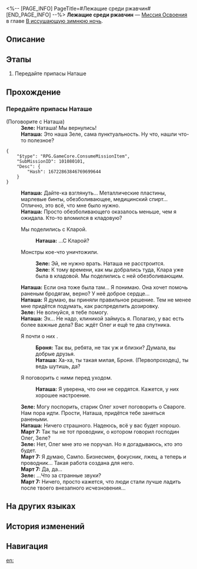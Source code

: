 <%-- [PAGE_INFO]
PageTitle=#Лежащие среди ржавчин#
[END_PAGE_INFO] --%>
{{Дополнить|Диалоги.}}
{{Миссия Инфобокс
|id              = 1010801
|Название        = 
|Изображение     = Миссия Лежащие среди ржавчин.png
|Тип             = Миссия Освоения
|Событие         = 
|Глава           = В иссушающую зимнюю ночь
|Условия         = Завершена [[Миссия Освоения]] «[[Прошлое накроет снежной лавиной]]»
|Персонажи       = Броня; Зеле; Март 7; Наташа; Первопроходец
|СтартЛокация    = [[Ярило-VI]] — [[Камнеград]]
|Мир             = Ярило-VI
|Предыдущая      = Прошлое накроет снежной лавиной
|Следующая       = Гнить или гореть
|Награды         = Наташа*1
}}
'''Лежащие среди ржавчин''' — [[Миссия Освоения]] в главе [[В иссушающую зимнюю ночь]].

==Описание==
{{Описание|Дикий Огонь наконец встаёт на сторону Безымянных благодаря Март 7 и Дань Хэну. Теперь ваша цель обрела ясность. Нужно провести переговоры со Сварогом, а если он откажется слушать, повести в битву Дикий Огонь<br />Пора отправляться в Поселение роботов на переговоры.}}

==Этапы==
# Передайте припасы Наташе

==Прохождение==
{{Дополнить}}

===Передайте припасы Наташе===
{{Описание миссии|тип=Миссия Освоения|локация=Камнеград|Вам всё-таки удалось договориться: вы отдаёте Кларе половину обезболивающих, чтобы она могла помочь бродягам.<br />Хотя Наташа не похожа на человека, который может разозлиться из-за этого, вы беспокоитесь...<br />Как Наташа отреагирует? Вероятно, вы узнаете об этом, только когда спросите её лично.}}
{{Диалог Начало}}

;(Поговорите с Наташа)
:'''Зеле:''' Наташа! Мы вернулись!
:'''Наташа:''' Это наша Зеле, сама пунктуальность. Ну что, нашли что-то полезное?
<pre>{
	"$type": "RPG.GameCore.ConsumeMissionItem",
	"SubMissionID": 101080101,
	"Desc": {
		"Hash": 16722863846769699644
	}
}</pre>
:'''Наташа:''' Дайте-ка взглянуть... Металлические пластины, марлевые бинты, обезболивающее, медицинский спирт... Отлично, это всё, что мне было нужно.
:'''Наташа:''' Просто обезболивающего оказалось меньше, чем я ожидала. Кто-то вломился в кладовую?
:{{Диалог|Стрелка}} Мы поделились с Кларой.
::'''Наташа:''' ...С Кларой?
:{{Диалог|Стрелка}} Монстры кое-что уничтожили.
::'''Зеле:''' Эй, не нужно врать. Наташа не расстроится.
::'''Зеле:''' К тому времени, как мы добрались туда, Клара уже была в кладовой. Мы поделились с ней обезболивающим.
:'''Наташа:''' Если она тоже была там... Я понимаю. Она хочет помочь раненым бродягам, верно? У неё доброе сердце...
:'''Наташа:''' Я думаю, вы приняли правильное решение. Тем не менее мне придётся подумать, как распределить дозировку.
:'''Зеле:''' Не волнуйся, я тебе помогу.
:'''Наташа:''' Эх... Не надо, клиникой займусь я. Полагаю, у вас есть более важные дела? Вас ждёт Олег и ещё те два спутника.
:{{Диалог|Стрелка}} Я почти о них {{MC|ж=забыла|м=забыл}}.
::'''Броня:''' Так вы, ребята, не так уж и близки? Думала, вы добрые друзья.
::'''Наташа:''' Ха-ха, ты такая милая, Броня. (Первопроходец), ты ведь шутишь, да?
:{{Диалог|Стрелка}} Я {{MC|ж=забыла|м=забыл}} поговорить с ними перед уходом.
::'''Наташа:''' Я уверена, что они не сердятся. Кажется, у них хорошее настроение.
:'''Зеле:''' Могу поспорить, старик Олег хочет поговорить о Свароге. Нам пора идти. Прости, Наташа, придётся тебе заняться ранеными.
:'''Наташа:''' Ничего страшного. Надеюсь, всё у вас будет хорошо.
:'''Март 7:''' Так ты не тот проводник, о котором говорил господин Олег, Зеле?
:'''Зеле:''' Нет, Олег мне это не поручал. Но я догадываюсь, кто это будет.
:'''Март 7:''' Я думаю, Сампо. Бизнесмен, фокусник, лжец, а теперь и проводник... Такая работа создана для него.
:'''Март 7:''' Да, да...
:'''Зеле:''' ...Что за странные звуки?
:'''Март 7:''' Ничего, просто кажется, что люди стали лучше ладить после твоего внезапного исчезновения...
{{Диалог Конец}}

==На других языках==
{{На других языках
|en   = Lying in Rust
|zhs  = 躺在铁锈中
|zht  = 躺在鐵鏽中
|ja   = 錆の中に横たわる
|ko   = 쇳물에 눕힌 몸
|es   = Entre el óxido
|fr   = Au milieu de la rouille
|ru   = Лежащие среди ржавчин
|th   = เอนกายท่ามกลางสนิม
|vi   = Nằm Trong Gỉ Sắt
|de   = Im Rost liegen
|id   = Berbaring di Atas Besi Karat
|pt   = Na Ferrugem
}}

==История изменений==
{{История изменений|3.5}}

==Навигация==
{{Миссия Освоения Навбокс|Глава }}

[[en:]]
